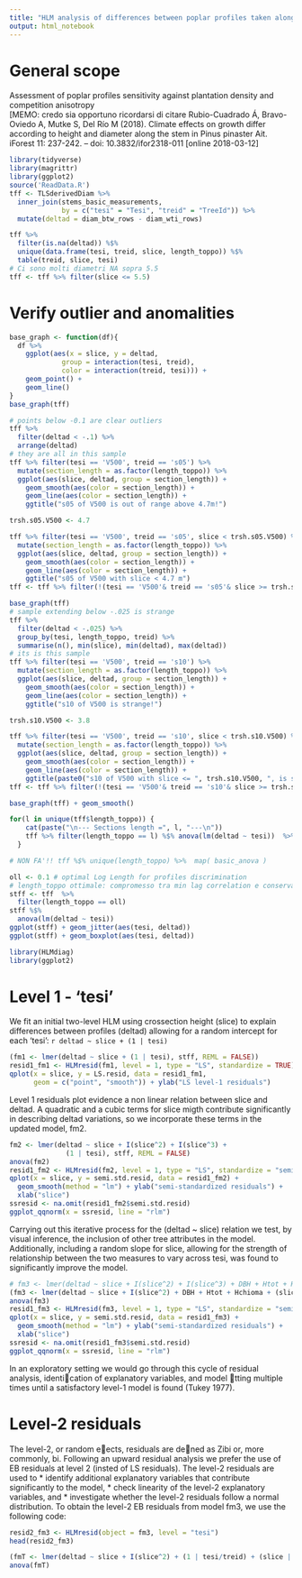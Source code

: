 ```yaml
---
title: "HLM analysis of differences between poplar profiles taken along or across plantation row direction"
output: html_notebook
---
```

# General scope
Assessment of poplar profiles sensitivity against plantation density and competition anisotropy  
[MEMO: credo sia opportuno ricordarsi di citare
 Rubio-Cuadrado Á, Bravo-Oviedo A, Mutke S, Del Río M (2018). Climate effects on growth differ according to height and diameter
along the stem in Pinus pinaster Ait. iForest 11: 237-242. – doi: 10.3832/ifor2318-011 [online 2018-03-12]


```r
library(tidyverse)
library(magrittr)
library(ggplot2)
source('ReadData.R')
tff <- TLSderivedDiam %>%
  inner_join(stems_basic_measurements, 
             by = c("tesi" = "Tesi", "treid" = "TreeId")) %>%
  mutate(deltad = diam_btw_rows - diam_wti_rows)

tff %>% 
  filter(is.na(deltad)) %$% 
  unique(data.frame(tesi, treid, slice, length_toppo)) %$% 
  table(treid, slice, tesi)
# Ci sono molti diametri NA sopra 5.5
tff <- tff %>% filter(slice <= 5.5)
```


# Verify outlier and anomalities
```r
base_graph <- function(df){
  df %>% 
    ggplot(aes(x = slice, y = deltad, 
             group = interaction(tesi, treid),
             color = interaction(treid, tesi))) +
    geom_point() +
    geom_line() 
}
base_graph(tff)

# points below -0.1 are clear outliers
tff %>% 
  filter(deltad < -.1) %>% 
  arrange(deltad)
# they are all in this sample
tff %>% filter(tesi == 'V500', treid == 's05') %>%
  mutate(section_length = as.factor(length_toppo)) %>%
  ggplot(aes(slice, deltad, group = section_length)) +
    geom_smooth(aes(color = section_length)) +
    geom_line(aes(color = section_length)) +
    ggtitle("s05 of V500 is out of range above 4.7m!")

trsh.s05.V500 <- 4.7

tff %>% filter(tesi == 'V500', treid == 's05', slice < trsh.s05.V500) %>%
  mutate(section_length = as.factor(length_toppo)) %>%
  ggplot(aes(slice, deltad, group = section_length)) +
    geom_smooth(aes(color = section_length)) +
    geom_line(aes(color = section_length)) +
    ggtitle("s05 of V500 with slice < 4.7 m")
tff <- tff %>% filter(!(tesi == 'V500'& treid == 's05'& slice >= trsh.s05.V500))

base_graph(tff)
# sample extending below -.025 is strange
tff %>% 
  filter(deltad < -.025) %>% 
  group_by(tesi, length_toppo, treid) %>%
  summarise(n(), min(slice), min(deltad), max(deltad))
# its is this sample
tff %>% filter(tesi == 'V500', treid == 's10') %>%
  mutate(section_length = as.factor(length_toppo)) %>%
  ggplot(aes(slice, deltad, group = section_length)) +
    geom_smooth(aes(color = section_length)) +
    geom_line(aes(color = section_length)) +
    ggtitle("s10 of V500 is strange!")

trsh.s10.V500 <- 3.8

tff %>% filter(tesi == 'V500', treid == 's10', slice < trsh.s10.V500) %>%
  mutate(section_length = as.factor(length_toppo)) %>%
  ggplot(aes(slice, deltad, group = section_length)) +
    geom_smooth(aes(color = section_length)) +
    geom_line(aes(color = section_length)) +
    ggtitle(paste0("s10 of V500 with slice <= ", trsh.s10.V500, ", is still strange"))
tff <- tff %>% filter(!(tesi == 'V500'& treid == 's10'& slice >= trsh.s10.V500))

base_graph(tff) + geom_smooth()
```


```r
for(l in unique(tff$length_toppo)) {
    cat(paste("\n--- Sections length =", l, "---\n"))
    tff %>% filter(length_toppo == l) %$% anova(lm(deltad ~ tesi))  %>% print()
  }

# NON FA'!! tff %$% unique(length_toppo) %>%  map( basic_anova )

oll <- 0.1 # optimal Log Length for profiles discrimination
# length_toppo ottimale: compromesso tra min lag correlation e conservazione del dettaglio della forma
stff <- tff  %>%
  filter(length_toppo == oll)
stff %$%
  anova(lm(deltad ~ tesi))
ggplot(stff) + geom_jitter(aes(tesi, deltad))
ggplot(stff) + geom_boxplot(aes(tesi, deltad))


```

```r
library(HLMdiag)
library(ggplot2)
```


# Level 1 - 'tesi'
We fit an initial two-level HLM using crossection height (slice) to explain differences between profiles (deltad) allowing for a random intercept for each 'tesi':
    `r deltad ~ slice + (1 | tesi) `
```r
(fm1 <- lmer(deltad ~ slice + (1 | tesi), stff, REML = FALSE))
resid1_fm1 <- HLMresid(fm1, level = 1, type = "LS", standardize = TRUE)
qplot(x = slice, y = LS.resid, data = resid1_fm1, 
      geom = c("point", "smooth")) + ylab("LS level-1 residuals")

```

Level 1 residuals plot evidence a non linear relation between slice and deltad. A quadratic and a cubic terms for slice migth contribute significantly in describing deltad variations, so we incorporate these terms in the updated model, fm2.

```r
fm2 <- lmer(deltad ~ slice + I(slice^2) + I(slice^3) +
              (1 | tesi), stff, REML = FALSE)
anova(fm2)
resid1_fm2 <- HLMresid(fm2, level = 1, type = "LS", standardize = "semi")
qplot(x = slice, y = semi.std.resid, data = resid1_fm2) +
  geom_smooth(method = "lm") + ylab("semi-standardized residuals") +
  xlab("slice")
ssresid <- na.omit(resid1_fm2$semi.std.resid)
ggplot_qqnorm(x = ssresid, line = "rlm")

```

Carrying out this iterative process for the (deltad ~ slice) relation we test, by visual inference, the inclusion of other tree attributes in the model. Additionally, including a random slope for slice, allowing for the strength of relationship between the two measures to vary across tesi, was found to significantly improve the model.
```r
# fm3 <- lmer(deltad ~ slice + I(slice^2) + I(slice^3) + DBH + Htot + Hchioma + Hramo + Hfogliaverde + (slice | tesi), tff, REML = FALSE)
(fm3 <- lmer(deltad ~ slice + I(slice^2) + DBH + Htot + Hchioma + (slice | tesi), tff, REML = FALSE))
anova(fm3)
resid1_fm3 <- HLMresid(fm3, level = 1, type = "LS", standardize = "semi")
qplot(x = slice, y = semi.std.resid, data = resid1_fm3) +
  geom_smooth(method = "lm") + ylab("semi-standardized residuals") +
  xlab("slice")
ssresid <- na.omit(resid1_fm3$semi.std.resid)
ggplot_qqnorm(x = ssresid, line = "rlm")

```
In an exploratory setting we would go through this cycle of residual analysis, identication of explanatory variables, and model tting multiple times until a satisfactory level-1 model is found (Tukey 1977).

# Level-2 residuals
The level-2, or random eects, residuals are dened as Zibi or, more commonly, bi.
Following an upward residual analysis we prefer the use of EB residuals at level 2 (insted of LS residuals).
The level-2 residuals are used to
* identify additional explanatory variables that contribute significantly to the model,
* check linearity of the level-2 explanatory variables, and
* investigate whether the level-2 residuals follow a normal distribution.
To obtain the level-2 EB residuals from model fm3, we use the following code:
```r
resid2_fm3 <- HLMresid(object = fm3, level = "tesi")
head(resid2_fm3)
```

```r
(fmT <- lmer(deltad ~ slice + I(slice^2) + (1 | tesi/treid) + (slice | tesi/treid), stff, REML = FALSE))
anova(fmT)

```

